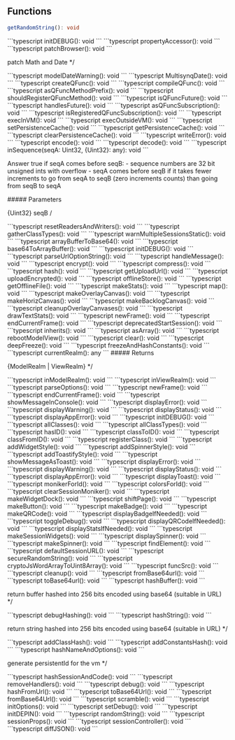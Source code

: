 ## Functions
<a id="functions"></a>
<AccordionGroup>
<Accordion title="getRandomString" id="func-getRandomString">
<CodeGroup>
```typescript
getRandomString(): void
```
</CodeGroup>
</Accordion>
<Accordion title="initDEBUG" id="func-initDEBUG">
<CodeGroup>
```typescript
initDEBUG(): void
```
</CodeGroup>
</Accordion>
<Accordion title="propertyAccessor" id="func-propertyAccessor">
<CodeGroup>
```typescript
propertyAccessor(): void
```
</CodeGroup>
</Accordion>
<Accordion title="patchBrowser" id="func-patchBrowser">
<CodeGroup>
```typescript
patchBrowser(): void
```
</CodeGroup>
<p>patch Math and Date */</p>
</Accordion>
<Accordion title="modelDateWarning" id="func-modelDateWarning">
<CodeGroup>
```typescript
modelDateWarning(): void
```
</CodeGroup>
</Accordion>
<Accordion title="MultisynqDate" id="func-MultisynqDate">
<CodeGroup>
```typescript
MultisynqDate(): void
```
</CodeGroup>
</Accordion>
<Accordion title="createQFunc" id="func-createQFunc">
<CodeGroup>
```typescript
createQFunc(): void
```
</CodeGroup>
</Accordion>
<Accordion title="compileQFunc" id="func-compileQFunc">
<CodeGroup>
```typescript
compileQFunc(): void
```
</CodeGroup>
</Accordion>
<Accordion title="asQFuncMethodPrefix" id="func-asQFuncMethodPrefix">
<CodeGroup>
```typescript
asQFuncMethodPrefix(): void
```
</CodeGroup>
</Accordion>
<Accordion title="shouldRegisterQFuncMethod" id="func-shouldRegisterQFuncMethod">
<CodeGroup>
```typescript
shouldRegisterQFuncMethod(): void
```
</CodeGroup>
</Accordion>
<Accordion title="isQFuncFuture" id="func-isQFuncFuture">
<CodeGroup>
```typescript
isQFuncFuture(): void
```
</CodeGroup>
</Accordion>
<Accordion title="handlesFuture" id="func-handlesFuture">
<CodeGroup>
```typescript
handlesFuture(): void
```
</CodeGroup>
</Accordion>
<Accordion title="asQFuncSubscription" id="func-asQFuncSubscription">
<CodeGroup>
```typescript
asQFuncSubscription(): void
```
</CodeGroup>
</Accordion>
<Accordion title="isRegisteredQFuncSubscription" id="func-isRegisteredQFuncSubscription">
<CodeGroup>
```typescript
isRegisteredQFuncSubscription(): void
```
</CodeGroup>
</Accordion>
<Accordion title="execInVM" id="func-execInVM">
<CodeGroup>
```typescript
execInVM(): void
```
</CodeGroup>
</Accordion>
<Accordion title="execOutsideVM" id="func-execOutsideVM">
<CodeGroup>
```typescript
execOutsideVM(): void
```
</CodeGroup>
</Accordion>
<Accordion title="setPersistenceCache" id="func-setPersistenceCache">
<CodeGroup>
```typescript
setPersistenceCache(): void
```
</CodeGroup>
</Accordion>
<Accordion title="getPersistenceCache" id="func-getPersistenceCache">
<CodeGroup>
```typescript
getPersistenceCache(): void
```
</CodeGroup>
</Accordion>
<Accordion title="clearPersistenceCache" id="func-clearPersistenceCache">
<CodeGroup>
```typescript
clearPersistenceCache(): void
```
</CodeGroup>
</Accordion>
<Accordion title="writeError" id="func-writeError">
<CodeGroup>
```typescript
writeError(): void
```
</CodeGroup>
</Accordion>
<Accordion title="encode" id="func-encode">
<CodeGroup>
```typescript
encode(): void
```
</CodeGroup>
</Accordion>
<Accordion title="decode" id="func-decode">
<CodeGroup>
```typescript
decode(): void
```
</CodeGroup>
</Accordion>
<Accordion title="inSequence" id="func-inSequence">
<CodeGroup>
```typescript
inSequence(seqA: Uint32, {Uint32}: any): void
```
</CodeGroup>
<p>Answer true if seqA comes before seqB: - sequence numbers are 32 bit unsigned ints with overflow - seqA comes before seqB if it takes fewer increments to go from seqA to seqB (zero increments counts) than going from seqB to seqA</p>
##### Parameters
<ParamField path="seqA" type="Uint32" required={true}>

</ParamField>
<ParamField path="{Uint32}" type="any" required={true}>
<p>{Uint32} seqB /</p>
</ParamField>
</Accordion>
<Accordion title="resetReadersAndWriters" id="func-resetReadersAndWriters">
<CodeGroup>
```typescript
resetReadersAndWriters(): void
```
</CodeGroup>
</Accordion>
<Accordion title="gatherClassTypes" id="func-gatherClassTypes">
<CodeGroup>
```typescript
gatherClassTypes(): void
```
</CodeGroup>
</Accordion>
<Accordion title="warnMultipleSessionsStatic" id="func-warnMultipleSessionsStatic">
<CodeGroup>
```typescript
warnMultipleSessionsStatic(): void
```
</CodeGroup>
</Accordion>
<Accordion title="arrayBufferToBase64" id="func-arrayBufferToBase64">
<CodeGroup>
```typescript
arrayBufferToBase64(): void
```
</CodeGroup>
</Accordion>
<Accordion title="base64ToArrayBuffer" id="func-base64ToArrayBuffer">
<CodeGroup>
```typescript
base64ToArrayBuffer(): void
```
</CodeGroup>
</Accordion>
<Accordion title="initDEBUG" id="func-initDEBUG">
<CodeGroup>
```typescript
initDEBUG(): void
```
</CodeGroup>
</Accordion>
<Accordion title="parseUrlOptionString" id="func-parseUrlOptionString">
<CodeGroup>
```typescript
parseUrlOptionString(): void
```
</CodeGroup>
</Accordion>
<Accordion title="handleMessage" id="func-handleMessage">
<CodeGroup>
```typescript
handleMessage(): void
```
</CodeGroup>
</Accordion>
<Accordion title="encrypt" id="func-encrypt">
<CodeGroup>
```typescript
encrypt(): void
```
</CodeGroup>
</Accordion>
<Accordion title="compress" id="func-compress">
<CodeGroup>
```typescript
compress(): void
```
</CodeGroup>
</Accordion>
<Accordion title="hash" id="func-hash">
<CodeGroup>
```typescript
hash(): void
```
</CodeGroup>
</Accordion>
<Accordion title="getUploadUrl" id="func-getUploadUrl">
<CodeGroup>
```typescript
getUploadUrl(): void
```
</CodeGroup>
</Accordion>
<Accordion title="uploadEncrypted" id="func-uploadEncrypted">
<CodeGroup>
```typescript
uploadEncrypted(): void
```
</CodeGroup>
</Accordion>
<Accordion title="offlineStore" id="func-offlineStore">
<CodeGroup>
```typescript
offlineStore(): void
```
</CodeGroup>
</Accordion>
<Accordion title="getOfflineFile" id="func-getOfflineFile">
<CodeGroup>
```typescript
getOfflineFile(): void
```
</CodeGroup>
</Accordion>
<Accordion title="makeStats" id="func-makeStats">
<CodeGroup>
```typescript
makeStats(): void
```
</CodeGroup>
</Accordion>
<Accordion title="map" id="func-map">
<CodeGroup>
```typescript
map(): void
```
</CodeGroup>
</Accordion>
<Accordion title="makeOverlayCanvas" id="func-makeOverlayCanvas">
<CodeGroup>
```typescript
makeOverlayCanvas(): void
```
</CodeGroup>
</Accordion>
<Accordion title="makeHorizCanvas" id="func-makeHorizCanvas">
<CodeGroup>
```typescript
makeHorizCanvas(): void
```
</CodeGroup>
</Accordion>
<Accordion title="makeBacklogCanvas" id="func-makeBacklogCanvas">
<CodeGroup>
```typescript
makeBacklogCanvas(): void
```
</CodeGroup>
</Accordion>
<Accordion title="cleanupOverlayCanvases" id="func-cleanupOverlayCanvases">
<CodeGroup>
```typescript
cleanupOverlayCanvases(): void
```
</CodeGroup>
</Accordion>
<Accordion title="drawTextStats" id="func-drawTextStats">
<CodeGroup>
```typescript
drawTextStats(): void
```
</CodeGroup>
</Accordion>
<Accordion title="newFrame" id="func-newFrame">
<CodeGroup>
```typescript
newFrame(): void
```
</CodeGroup>
</Accordion>
<Accordion title="endCurrentFrame" id="func-endCurrentFrame">
<CodeGroup>
```typescript
endCurrentFrame(): void
```
</CodeGroup>
</Accordion>
<Accordion title="deprecatedStartSession" id="func-deprecatedStartSession">
<CodeGroup>
```typescript
deprecatedStartSession(): void
```
</CodeGroup>
</Accordion>
<Accordion title="inherits" id="func-inherits">
<CodeGroup>
```typescript
inherits(): void
```
</CodeGroup>
</Accordion>
<Accordion title="asArray" id="func-asArray">
<CodeGroup>
```typescript
asArray(): void
```
</CodeGroup>
</Accordion>
<Accordion title="rebootModelView" id="func-rebootModelView">
<CodeGroup>
```typescript
rebootModelView(): void
```
</CodeGroup>
</Accordion>
<Accordion title="clear" id="func-clear">
<CodeGroup>
```typescript
clear(): void
```
</CodeGroup>
</Accordion>
<Accordion title="deepFreeze" id="func-deepFreeze">
<CodeGroup>
```typescript
deepFreeze(): void
```
</CodeGroup>
</Accordion>
<Accordion title="freezeAndHashConstants" id="func-freezeAndHashConstants">
<CodeGroup>
```typescript
freezeAndHashConstants(): void
```
</CodeGroup>
</Accordion>
<Accordion title="currentRealm" id="func-currentRealm">
<CodeGroup>
```typescript
currentRealm(): any
```
</CodeGroup>
##### Returns
<ResponseField type="any">
<p>{ModelRealm | ViewRealm} */</p>
</ResponseField>
</Accordion>
<Accordion title="inModelRealm" id="func-inModelRealm">
<CodeGroup>
```typescript
inModelRealm(): void
```
</CodeGroup>
</Accordion>
<Accordion title="inViewRealm" id="func-inViewRealm">
<CodeGroup>
```typescript
inViewRealm(): void
```
</CodeGroup>
</Accordion>
<Accordion title="parseOptions" id="func-parseOptions">
<CodeGroup>
```typescript
parseOptions(): void
```
</CodeGroup>
</Accordion>
<Accordion title="newFrame" id="func-newFrame">
<CodeGroup>
```typescript
newFrame(): void
```
</CodeGroup>
</Accordion>
<Accordion title="endCurrentFrame" id="func-endCurrentFrame">
<CodeGroup>
```typescript
endCurrentFrame(): void
```
</CodeGroup>
</Accordion>
<Accordion title="showMessageInConsole" id="func-showMessageInConsole">
<CodeGroup>
```typescript
showMessageInConsole(): void
```
</CodeGroup>
</Accordion>
<Accordion title="displayError" id="func-displayError">
<CodeGroup>
```typescript
displayError(): void
```
</CodeGroup>
</Accordion>
<Accordion title="displayWarning" id="func-displayWarning">
<CodeGroup>
```typescript
displayWarning(): void
```
</CodeGroup>
</Accordion>
<Accordion title="displayStatus" id="func-displayStatus">
<CodeGroup>
```typescript
displayStatus(): void
```
</CodeGroup>
</Accordion>
<Accordion title="displayAppError" id="func-displayAppError">
<CodeGroup>
```typescript
displayAppError(): void
```
</CodeGroup>
</Accordion>
<Accordion title="initDEBUG" id="func-initDEBUG">
<CodeGroup>
```typescript
initDEBUG(): void
```
</CodeGroup>
</Accordion>
<Accordion title="allClasses" id="func-allClasses">
<CodeGroup>
```typescript
allClasses(): void
```
</CodeGroup>
</Accordion>
<Accordion title="allClassTypes" id="func-allClassTypes">
<CodeGroup>
```typescript
allClassTypes(): void
```
</CodeGroup>
</Accordion>
<Accordion title="hasID" id="func-hasID">
<CodeGroup>
```typescript
hasID(): void
```
</CodeGroup>
</Accordion>
<Accordion title="classToID" id="func-classToID">
<CodeGroup>
```typescript
classToID(): void
```
</CodeGroup>
</Accordion>
<Accordion title="classFromID" id="func-classFromID">
<CodeGroup>
```typescript
classFromID(): void
```
</CodeGroup>
</Accordion>
<Accordion title="registerClass" id="func-registerClass">
<CodeGroup>
```typescript
registerClass(): void
```
</CodeGroup>
</Accordion>
<Accordion title="addWidgetStyle" id="func-addWidgetStyle">
<CodeGroup>
```typescript
addWidgetStyle(): void
```
</CodeGroup>
</Accordion>
<Accordion title="addSpinnerStyle" id="func-addSpinnerStyle">
<CodeGroup>
```typescript
addSpinnerStyle(): void
```
</CodeGroup>
</Accordion>
<Accordion title="addToastifyStyle" id="func-addToastifyStyle">
<CodeGroup>
```typescript
addToastifyStyle(): void
```
</CodeGroup>
</Accordion>
<Accordion title="showMessageAsToast" id="func-showMessageAsToast">
<CodeGroup>
```typescript
showMessageAsToast(): void
```
</CodeGroup>
</Accordion>
<Accordion title="displayError" id="func-displayError">
<CodeGroup>
```typescript
displayError(): void
```
</CodeGroup>
</Accordion>
<Accordion title="displayWarning" id="func-displayWarning">
<CodeGroup>
```typescript
displayWarning(): void
```
</CodeGroup>
</Accordion>
<Accordion title="displayStatus" id="func-displayStatus">
<CodeGroup>
```typescript
displayStatus(): void
```
</CodeGroup>
</Accordion>
<Accordion title="displayAppError" id="func-displayAppError">
<CodeGroup>
```typescript
displayAppError(): void
```
</CodeGroup>
</Accordion>
<Accordion title="displayToast" id="func-displayToast">
<CodeGroup>
```typescript
displayToast(): void
```
</CodeGroup>
</Accordion>
<Accordion title="monikerForId" id="func-monikerForId">
<CodeGroup>
```typescript
monikerForId(): void
```
</CodeGroup>
</Accordion>
<Accordion title="colorsForId" id="func-colorsForId">
<CodeGroup>
```typescript
colorsForId(): void
```
</CodeGroup>
</Accordion>
<Accordion title="clearSessionMoniker" id="func-clearSessionMoniker">
<CodeGroup>
```typescript
clearSessionMoniker(): void
```
</CodeGroup>
</Accordion>
<Accordion title="makeWidgetDock" id="func-makeWidgetDock">
<CodeGroup>
```typescript
makeWidgetDock(): void
```
</CodeGroup>
</Accordion>
<Accordion title="shiftPage" id="func-shiftPage">
<CodeGroup>
```typescript
shiftPage(): void
```
</CodeGroup>
</Accordion>
<Accordion title="makeButton" id="func-makeButton">
<CodeGroup>
```typescript
makeButton(): void
```
</CodeGroup>
</Accordion>
<Accordion title="makeBadge" id="func-makeBadge">
<CodeGroup>
```typescript
makeBadge(): void
```
</CodeGroup>
</Accordion>
<Accordion title="makeQRCode" id="func-makeQRCode">
<CodeGroup>
```typescript
makeQRCode(): void
```
</CodeGroup>
</Accordion>
<Accordion title="displayBadgeIfNeeded" id="func-displayBadgeIfNeeded">
<CodeGroup>
```typescript
displayBadgeIfNeeded(): void
```
</CodeGroup>
</Accordion>
<Accordion title="toggleDebug" id="func-toggleDebug">
<CodeGroup>
```typescript
toggleDebug(): void
```
</CodeGroup>
</Accordion>
<Accordion title="displayQRCodeIfNeeded" id="func-displayQRCodeIfNeeded">
<CodeGroup>
```typescript
displayQRCodeIfNeeded(): void
```
</CodeGroup>
</Accordion>
<Accordion title="displayStatsIfNeeded" id="func-displayStatsIfNeeded">
<CodeGroup>
```typescript
displayStatsIfNeeded(): void
```
</CodeGroup>
</Accordion>
<Accordion title="makeSessionWidgets" id="func-makeSessionWidgets">
<CodeGroup>
```typescript
makeSessionWidgets(): void
```
</CodeGroup>
</Accordion>
<Accordion title="displaySpinner" id="func-displaySpinner">
<CodeGroup>
```typescript
displaySpinner(): void
```
</CodeGroup>
</Accordion>
<Accordion title="makeSpinner" id="func-makeSpinner">
<CodeGroup>
```typescript
makeSpinner(): void
```
</CodeGroup>
</Accordion>
<Accordion title="findElement" id="func-findElement">
<CodeGroup>
```typescript
findElement(): void
```
</CodeGroup>
</Accordion>
<Accordion title="defaultSessionURL" id="func-defaultSessionURL">
<CodeGroup>
```typescript
defaultSessionURL(): void
```
</CodeGroup>
</Accordion>
<Accordion title="secureRandomString" id="func-secureRandomString">
<CodeGroup>
```typescript
secureRandomString(): void
```
</CodeGroup>
</Accordion>
<Accordion title="cryptoJsWordArrayToUint8Array" id="func-cryptoJsWordArrayToUint8Array">
<CodeGroup>
```typescript
cryptoJsWordArrayToUint8Array(): void
```
</CodeGroup>
</Accordion>
<Accordion title="funcSrc" id="func-funcSrc">
<CodeGroup>
```typescript
funcSrc(): void
```
</CodeGroup>
</Accordion>
<Accordion title="cleanup" id="func-cleanup">
<CodeGroup>
```typescript
cleanup(): void
```
</CodeGroup>
</Accordion>
<Accordion title="fromBase64url" id="func-fromBase64url">
<CodeGroup>
```typescript
fromBase64url(): void
```
</CodeGroup>
</Accordion>
<Accordion title="toBase64url" id="func-toBase64url">
<CodeGroup>
```typescript
toBase64url(): void
```
</CodeGroup>
</Accordion>
<Accordion title="hashBuffer" id="func-hashBuffer">
<CodeGroup>
```typescript
hashBuffer(): void
```
</CodeGroup>
<p>return buffer hashed into 256 bits encoded using base64 (suitable in URL) */</p>
</Accordion>
<Accordion title="debugHashing" id="func-debugHashing">
<CodeGroup>
```typescript
debugHashing(): void
```
</CodeGroup>
</Accordion>
<Accordion title="hashString" id="func-hashString">
<CodeGroup>
```typescript
hashString(): void
```
</CodeGroup>
<p>return string hashed into 256 bits encoded using base64 (suitable in URL)  */</p>
</Accordion>
<Accordion title="addClassHash" id="func-addClassHash">
<CodeGroup>
```typescript
addClassHash(): void
```
</CodeGroup>
</Accordion>
<Accordion title="addConstantsHash" id="func-addConstantsHash">
<CodeGroup>
```typescript
addConstantsHash(): void
```
</CodeGroup>
</Accordion>
<Accordion title="hashNameAndOptions" id="func-hashNameAndOptions">
<CodeGroup>
```typescript
hashNameAndOptions(): void
```
</CodeGroup>
<p>generate persistentId for the vm */</p>
</Accordion>
<Accordion title="hashSessionAndCode" id="func-hashSessionAndCode">
<CodeGroup>
```typescript
hashSessionAndCode(): void
```
</CodeGroup>
</Accordion>
<Accordion title="removeHandlers" id="func-removeHandlers">
<CodeGroup>
```typescript
removeHandlers(): void
```
</CodeGroup>
</Accordion>
<Accordion title="debug" id="func-debug">
<CodeGroup>
```typescript
debug(): void
```
</CodeGroup>
</Accordion>
<Accordion title="hashFromUrl" id="func-hashFromUrl">
<CodeGroup>
```typescript
hashFromUrl(): void
```
</CodeGroup>
</Accordion>
<Accordion title="toBase64Url" id="func-toBase64Url">
<CodeGroup>
```typescript
toBase64Url(): void
```
</CodeGroup>
</Accordion>
<Accordion title="fromBase64Url" id="func-fromBase64Url">
<CodeGroup>
```typescript
fromBase64Url(): void
```
</CodeGroup>
</Accordion>
<Accordion title="scramble" id="func-scramble">
<CodeGroup>
```typescript
scramble(): void
```
</CodeGroup>
</Accordion>
<Accordion title="initOptions" id="func-initOptions">
<CodeGroup>
```typescript
initOptions(): void
```
</CodeGroup>
</Accordion>
<Accordion title="setDebug" id="func-setDebug">
<CodeGroup>
```typescript
setDebug(): void
```
</CodeGroup>
</Accordion>
<Accordion title="initDEPIN" id="func-initDEPIN">
<CodeGroup>
```typescript
initDEPIN(): void
```
</CodeGroup>
</Accordion>
<Accordion title="randomString" id="func-randomString">
<CodeGroup>
```typescript
randomString(): void
```
</CodeGroup>
</Accordion>
<Accordion title="sessionProps" id="func-sessionProps">
<CodeGroup>
```typescript
sessionProps(): void
```
</CodeGroup>
</Accordion>
<Accordion title="sessionController" id="func-sessionController">
<CodeGroup>
```typescript
sessionController(): void
```
</CodeGroup>
</Accordion>
<Accordion title="diffJSON" id="func-diffJSON">
<CodeGroup>
```typescript
diffJSON(): void
```
</CodeGroup>
</Accordion>
</AccordionGroup>